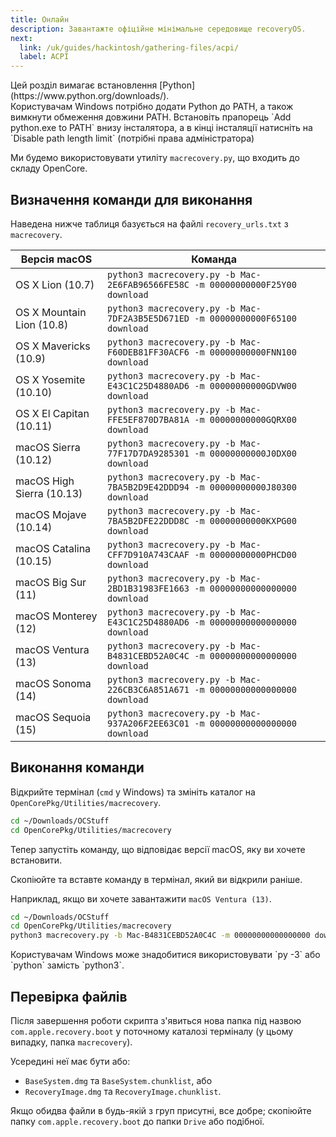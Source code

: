 ```yaml
---
title: Онлайн
description: Завантажте офіційне мінімальне середовище recoveryOS.
next:
  link: /uk/guides/hackintosh/gathering-files/acpi/
  label: ACPI
---
```



<Aside type="caution">
Цей розділ вимагає встановлення [Python](https://www.python.org/downloads/).
</Aside>

<Aside type="caution">
Користувачам Windows потрібно додати Python до PATH, а також вимкнути обмеження довжини PATH.  Встановіть прапорець `Add python.exe to PATH` внизу інсталятора, а в кінці інсталяції натисніть на `Disable path length limit` (потрібні права адміністратора)
</Aside>

Ми будемо використовувати утиліту `macrecovery.py`, що входить до складу OpenCore.

## Визначення команди для виконання

Наведена нижче таблиця базується на файлі `recovery_urls.txt` з `macrecovery`.

| Версія macOS              | Команда                                                                        |
| ------------------------- | ------------------------------------------------------------------------------ |
| OS X Lion (10.7)          | `python3 macrecovery.py -b Mac-2E6FAB96566FE58C -m 00000000000F25Y00 download` |
| OS X Mountain Lion (10.8) | `python3 macrecovery.py -b Mac-7DF2A3B5E5D671ED -m 00000000000F65100 download` |
| OS X Mavericks (10.9)     | `python3 macrecovery.py -b Mac-F60DEB81FF30ACF6 -m 00000000000FNN100 download` |
| OS X Yosemite (10.10)     | `python3 macrecovery.py -b Mac-E43C1C25D4880AD6 -m 00000000000GDVW00 download` |
| OS X El Capitan (10.11)   | `python3 macrecovery.py -b Mac-FFE5EF870D7BA81A -m 00000000000GQRX00 download` |
| macOS Sierra (10.12)      | `python3 macrecovery.py -b Mac-77F17D7DA9285301 -m 00000000000J0DX00 download` |
| macOS High Sierra (10.13) | `python3 macrecovery.py -b Mac-7BA5B2D9E42DDD94 -m 00000000000J80300 download` |
| macOS Mojave (10.14)      | `python3 macrecovery.py -b Mac-7BA5B2DFE22DDD8C -m 00000000000KXPG00 download` |
| macOS Catalina (10.15)    | `python3 macrecovery.py -b Mac-CFF7D910A743CAAF -m 00000000000PHCD00 download` |
| macOS Big Sur (11)        | `python3 macrecovery.py -b Mac-2BD1B31983FE1663 -m 00000000000000000 download` |
| macOS Monterey (12)       | `python3 macrecovery.py -b Mac-E43C1C25D4880AD6 -m 00000000000000000 download` |
| macOS Ventura (13)        | `python3 macrecovery.py -b Mac-B4831CEBD52A0C4C -m 00000000000000000 download` |
| macOS Sonoma (14)         | `python3 macrecovery.py -b Mac-226CB3C6A851A671 -m 00000000000000000 download` |
| macOS Sequoia (15)        | `python3 macrecovery.py -b Mac-937A206F2EE63C01 -m 00000000000000000 download` |

## Виконання команди

Відкрийте термінал (`cmd` у Windows) та змініть каталог на `OpenCorePkg/Utilities/macrecovery`.

```bash
cd ~/Downloads/OCStuff
cd OpenCorePkg/Utilities/macrecovery
```

Тепер запустіть команду, що відповідає версії macOS, яку ви хочете встановити.

Скопіюйте та вставте команду в термінал, який ви відкрили раніше.

Наприклад, якщо ви хочете завантажити `macOS Ventura (13)`.

```bash
cd ~/Downloads/OCStuff
cd OpenCorePkg/Utilities/macrecovery
python3 macrecovery.py -b Mac-B4831CEBD52A0C4C -m 00000000000000000 download
```

<Aside type="caution">
Користувачам Windows може знадобитися використовувати `py -3` або `python` замість `python3`.
</Aside>

## Перевірка файлів

Після завершення роботи скрипта з'явиться нова папка під назвою `com.apple.recovery.boot` у поточному каталозі терміналу (у цьому випадку, папка `macrecovery`).

Усередині неї має бути або:

- `BaseSystem.dmg` та `BaseSystem.chunklist`, або
- `RecoveryImage.dmg` та `RecoveryImage.chunklist`.

Якщо обидва файли в будь-якій з груп присутні, все добре; скопіюйте папку `com.apple.recovery.boot` до папки `Drive` або подібної.
